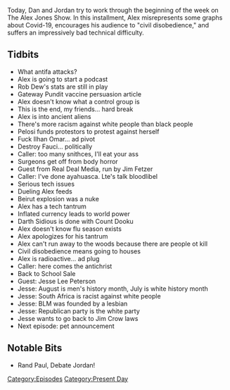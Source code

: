 {{DEFAULTSORT:
    #_EPISODE_0465:August 3-4, 2020
}}{{Episode
    | title             = August 3-4, 2020
    | caption           = [https://knowledgefight.libsyn.com/465-august-3-4-2020 Listen to this episode on Libsyn]
    | episodeNumber     = 465
    | length            = 01:31:45
    | airDate           = August 5, 2020
    | coverageStartDate = August 3, 2020
    | coverageEndDate   = August 4, 2020
    | episodeType       = [[:Category:Present Day|Present Day]]
    | appearance        = [[Rob Dew]], [[Nancy Pelosi]], [[Ilhan Omar]], [[Anthony Fauci]], [[Jim Fetzer]], [[Jesse Lee Peterson]]
    | oocDrop           = I made a t-shirt: This honkey ain't voiting for no donkey
    | previousEpisode   = [[464: July 31-August 1, 2020]]
    | nextEpisode       = [[466: August 5-6, 2020]]
}}

{{Stub}}

Today, Dan and Jordan try to work through the beginning of the week on The Alex Jones Show. In this installment, Alex misrepresents some graphs about Covid-19, encourages his audience to "civil disobedience," and suffers an impressively bad technical difficulty.

==Tidbits==

*What antifa attacks?
*Alex is going to start a podcast
*Rob Dew's stats are still in play
*Gateway Pundit vaccine persuasion article
*Alex doesn't know what a control group is
*This is the end, my friends... hard break
*Alex is into ancient aliens
*There's more racism against white people than black people
*Pelosi funds protestors to protest against herself
*Fuck Ilhan Omar... ad pivot
*Destroy Fauci... politically
*Caller: too many snithces, I'll eat your ass
*Surgeons get off from body horror
*Guest from Real Deal Media, run by Jim Fetzer
*Caller: I've done ayahuasca. Lte's talk bloodlibel
*Serious tech issues
*Dueling Alex feeds
*Beirut explosion was a nuke
*Alex has a tech tantrum
*Inflated currency leads to world power
*Darth Sidious is done with Count Dooku
*Alex doesn't know flu season exists
*Alex apologizes for his tantrum
*Alex can't run away to the woods because there are people ot kill
*Civil disobedience means going to houses
*Alex is radioactive... ad plug
*Caller: here comes the antichrist
*Back to School Sale
*Guest: Jesse Lee Peterson
*Jesse: August is men's history month, July is white history month
*Jesse: South Africa is racist against white people
*Jesse: BLM was founded by a lesbian
*Jesse: Republican party is the white party
*Jesse wants to go back to Jim Crow laws
*Next episode: pet announcement

==Notable Bits==

*Rand Paul, Debate Jordan!

[[Category:Episodes]]
[[Category:Present Day]]